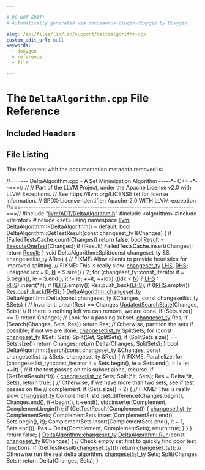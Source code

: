 ```yaml
---

# DO NOT EDIT!
# Automatically generated via docusaurus-plugin-doxygen by Doxygen.

slug: /api/files/lib/lib/support/deltaalgorithm-cpp
custom_edit_url: null
keywords:
  - doxygen
  - reference
  - file

---
```





# The `DeltaAlgorithm.cpp` File Reference

<DoxygenPage pluginConfig={pluginConfig}>



## Included Headers

<IncludesList>
<IncludesListItem
  filePath="llvm/ADT/DeltaAlgorithm.h"
  permalink="/docs/api/files/include/include/llvm/include/llvm/adt/deltaalgorithm-h"
  isLocal="true" />
<IncludesListItem
  filePath="algorithm"
  permalink=""
  isLocal="false" />
<IncludesListItem
  filePath="iterator"
  permalink=""
  isLocal="false" />
<IncludesListItem
  filePath="set"
  permalink=""
  isLocal="false" />
</IncludesList>


## File Listing

The file content with the documentation metadata removed is:

<ProgramListing>

<Link id="l00001" /><CodeLine lineNumber="1"><span class="doxyHighlightComment">//===--- DeltaAlgorithm.cpp - A Set Minimization Algorithm -----&#42;- C++ -&#42;--===//</span></CodeLine>
<Link id="l00002" /><CodeLine lineNumber="2"><span class="doxyHighlightComment">//</span></CodeLine>
<Link id="l00003" /><CodeLine lineNumber="3"><span class="doxyHighlightComment">// Part of the LLVM Project, under the Apache License v2.0 with LLVM Exceptions.</span></CodeLine>
<Link id="l00004" /><CodeLine lineNumber="4"><span class="doxyHighlightComment">// See https://llvm.org/LICENSE.txt for license information.</span></CodeLine>
<Link id="l00005" /><CodeLine lineNumber="5"><span class="doxyHighlightComment">// SPDX-License-Identifier: Apache-2.0 WITH LLVM-exception</span></CodeLine>
<Link id="l00006" /><CodeLine lineNumber="6"><span class="doxyHighlightComment">//===----------------------------------------------------------------------===//</span></CodeLine>
<Link id="l00007" /><CodeLine lineNumber="7"></CodeLine>
<Link id="l00008" /><CodeLine lineNumber="8"><span class="doxyHighlightPreprocessor">#include &quot;<a href="/docs/api/files/include/include/llvm/include/llvm/adt/deltaalgorithm-h">llvm/ADT/DeltaAlgorithm.h</a>&quot;</span></CodeLine>
<Link id="l00009" /><CodeLine lineNumber="9"><span class="doxyHighlightPreprocessor">#include &lt;algorithm&gt;</span></CodeLine>
<Link id="l00010" /><CodeLine lineNumber="10"><span class="doxyHighlightPreprocessor">#include &lt;iterator&gt;</span></CodeLine>
<Link id="l00011" /><CodeLine lineNumber="11"><span class="doxyHighlightPreprocessor">#include &lt;set&gt;</span></CodeLine>
<Link id="l00012" /><CodeLine lineNumber="12"><span class="doxyHighlightKeyword">using namespace </span><span class="doxyHighlight"><a href="/docs/api/namespaces/llvm">llvm</a>;</span></CodeLine>
<Link id="l00013" /><CodeLine lineNumber="13"></CodeLine>
<Link id="l00014" /><CodeLine lineNumber="14"><span class="doxyHighlight"><a href="/docs/api/classes/llvm/deltaalgorithm/#aa00557f6b44542dd35644d92b3ccbf7c">DeltaAlgorithm::~DeltaAlgorithm</a>() = </span><span class="doxyHighlightKeywordFlow">default</span><span class="doxyHighlight">;</span></CodeLine>
<Link id="l00015" /><CodeLine lineNumber="15"></CodeLine>
<Link id="l00016" /><CodeLine lineNumber="16"><span class="doxyHighlightKeywordType">bool</span><span class="doxyHighlight"> DeltaAlgorithm::GetTestResult(</span><span class="doxyHighlightKeyword">const</span><span class="doxyHighlight"> changeset&#95;ty &amp;Changes) &#123;</span></CodeLine>
<Link id="l00017" /><CodeLine lineNumber="17"><span class="doxyHighlight">  </span><span class="doxyHighlightKeywordFlow">if</span><span class="doxyHighlight"> (FailedTestsCache.count(Changes))</span></CodeLine>
<Link id="l00018" /><CodeLine lineNumber="18"><span class="doxyHighlight">    </span><span class="doxyHighlightKeywordFlow">return</span><span class="doxyHighlight"> </span><span class="doxyHighlightKeyword">false</span><span class="doxyHighlight">;</span></CodeLine>
<Link id="l00019" /><CodeLine lineNumber="19"></CodeLine>
<Link id="l00020" /><CodeLine lineNumber="20"><span class="doxyHighlight">  </span><span class="doxyHighlightKeywordType">bool</span><span class="doxyHighlight"> <a href="/docs/api/namespaces/llvm/ms-demangle/#afb795990ffc0cb7321e7d1eacc246324a8eea62084ca7e541d918e823422bd82e">Result</a> = <a href="/docs/api/classes/llvm/deltaalgorithm/#a17c6736f097dc721905d5b063a4e8bc3">ExecuteOneTest</a>(Changes);</span></CodeLine>
<Link id="l00021" /><CodeLine lineNumber="21"><span class="doxyHighlight">  </span><span class="doxyHighlightKeywordFlow">if</span><span class="doxyHighlight"> (!Result)</span></CodeLine>
<Link id="l00022" /><CodeLine lineNumber="22"><span class="doxyHighlight">    FailedTestsCache.insert(Changes);</span></CodeLine>
<Link id="l00023" /><CodeLine lineNumber="23"></CodeLine>
<Link id="l00024" /><CodeLine lineNumber="24"><span class="doxyHighlight">  </span><span class="doxyHighlightKeywordFlow">return</span><span class="doxyHighlight"> <a href="/docs/api/namespaces/llvm/ms-demangle/#afb795990ffc0cb7321e7d1eacc246324a8eea62084ca7e541d918e823422bd82e">Result</a>;</span></CodeLine>
<Link id="l00025" /><CodeLine lineNumber="25"><span class="doxyHighlight">&#125;</span></CodeLine>
<Link id="l00026" /><CodeLine lineNumber="26"></CodeLine>
<Link id="l00027" /><CodeLine lineNumber="27"><span class="doxyHighlightKeywordType">void</span><span class="doxyHighlight"> DeltaAlgorithm::Split(</span><span class="doxyHighlightKeyword">const</span><span class="doxyHighlight"> changeset&#95;ty &amp;S, changesetlist&#95;ty &amp;Res) &#123;</span></CodeLine>
<Link id="l00028" /><CodeLine lineNumber="28"><span class="doxyHighlight">  </span><span class="doxyHighlightComment">// FIXME: Allow clients to provide heuristics for improved splitting.</span></CodeLine>
<Link id="l00029" /><CodeLine lineNumber="29"></CodeLine>
<Link id="l00030" /><CodeLine lineNumber="30"><span class="doxyHighlight">  </span><span class="doxyHighlightComment">// FIXME: This is really slow.</span></CodeLine>
<Link id="l00031" /><CodeLine lineNumber="31"><span class="doxyHighlight">  <a href="/docs/api/classes/llvm/deltaalgorithm/#adbeb2e02b90b33dba5a8b124fbda75d9">changeset&#95;ty</a> <a href="/docs/api/files/lib/lib/target/lib/target/x86/x86partialreduction-cpp/#a9e1483f7215664a2315c53c3558d9a8d">LHS</a>, <a href="/docs/api/files/lib/lib/target/lib/target/x86/x86partialreduction-cpp/#a87b8bfbbe9d8f7146d7f20a5fb42efd0">RHS</a>;</span></CodeLine>
<Link id="l00032" /><CodeLine lineNumber="32"><span class="doxyHighlight">  </span><span class="doxyHighlightKeywordType">unsigned</span><span class="doxyHighlight"> idx = 0, <a href="/docs/api/files/lib/lib/support/regcomp-c/#a0240ac851181b84ac374872dc5434ee4">N</a> = S.size() / 2;</span></CodeLine>
<Link id="l00033" /><CodeLine lineNumber="33"><span class="doxyHighlight">  </span><span class="doxyHighlightKeywordFlow">for</span><span class="doxyHighlight"> (changeset&#95;ty::const&#95;iterator it = S.begin(),</span></CodeLine>
<Link id="l00034" /><CodeLine lineNumber="34"><span class="doxyHighlight">         ie = S.end(); it != ie; ++it, ++idx)</span></CodeLine>
<Link id="l00035" /><CodeLine lineNumber="35"><span class="doxyHighlight">    ((idx &lt; <a href="/docs/api/files/lib/lib/support/regcomp-c/#a0240ac851181b84ac374872dc5434ee4">N</a>) ? <a href="/docs/api/files/lib/lib/target/lib/target/x86/x86partialreduction-cpp/#a9e1483f7215664a2315c53c3558d9a8d">LHS</a> : <a href="/docs/api/files/lib/lib/target/lib/target/x86/x86partialreduction-cpp/#a87b8bfbbe9d8f7146d7f20a5fb42efd0">RHS</a>).insert(&#42;it);</span></CodeLine>
<Link id="l00036" /><CodeLine lineNumber="36"><span class="doxyHighlight">  </span><span class="doxyHighlightKeywordFlow">if</span><span class="doxyHighlight"> (!<a href="/docs/api/files/lib/lib/target/lib/target/x86/x86partialreduction-cpp/#a9e1483f7215664a2315c53c3558d9a8d">LHS</a>.empty())</span></CodeLine>
<Link id="l00037" /><CodeLine lineNumber="37"><span class="doxyHighlight">    Res.push&#95;back(<a href="/docs/api/files/lib/lib/target/lib/target/x86/x86partialreduction-cpp/#a9e1483f7215664a2315c53c3558d9a8d">LHS</a>);</span></CodeLine>
<Link id="l00038" /><CodeLine lineNumber="38"><span class="doxyHighlight">  </span><span class="doxyHighlightKeywordFlow">if</span><span class="doxyHighlight"> (!<a href="/docs/api/files/lib/lib/target/lib/target/x86/x86partialreduction-cpp/#a87b8bfbbe9d8f7146d7f20a5fb42efd0">RHS</a>.empty())</span></CodeLine>
<Link id="l00039" /><CodeLine lineNumber="39"><span class="doxyHighlight">    Res.push&#95;back(<a href="/docs/api/files/lib/lib/target/lib/target/x86/x86partialreduction-cpp/#a87b8bfbbe9d8f7146d7f20a5fb42efd0">RHS</a>);</span></CodeLine>
<Link id="l00040" /><CodeLine lineNumber="40"><span class="doxyHighlight">&#125;</span></CodeLine>
<Link id="l00041" /><CodeLine lineNumber="41"></CodeLine>
<Link id="l00042" /><CodeLine lineNumber="42"><span class="doxyHighlight"><a href="/docs/api/classes/llvm/deltaalgorithm/#adbeb2e02b90b33dba5a8b124fbda75d9">DeltaAlgorithm::changeset&#95;ty</a></span></CodeLine>
<Link id="l00043" /><CodeLine lineNumber="43"><span class="doxyHighlight">DeltaAlgorithm::Delta(</span><span class="doxyHighlightKeyword">const</span><span class="doxyHighlight"> changeset&#95;ty &amp;Changes,</span></CodeLine>
<Link id="l00044" /><CodeLine lineNumber="44"><span class="doxyHighlight">                      </span><span class="doxyHighlightKeyword">const</span><span class="doxyHighlight"> changesetlist&#95;ty &amp;Sets) &#123;</span></CodeLine>
<Link id="l00045" /><CodeLine lineNumber="45"><span class="doxyHighlight">  </span><span class="doxyHighlightComment">// Invariant: union(Res) == Changes</span></CodeLine>
<Link id="l00046" /><CodeLine lineNumber="46"><span class="doxyHighlight">  <a href="/docs/api/classes/llvm/deltaalgorithm/#aad33336a49a922268e9656bc2398f299">UpdatedSearchState</a>(Changes, Sets);</span></CodeLine>
<Link id="l00047" /><CodeLine lineNumber="47"></CodeLine>
<Link id="l00048" /><CodeLine lineNumber="48"><span class="doxyHighlight">  </span><span class="doxyHighlightComment">// If there is nothing left we can remove, we are done.</span></CodeLine>
<Link id="l00049" /><CodeLine lineNumber="49"><span class="doxyHighlight">  </span><span class="doxyHighlightKeywordFlow">if</span><span class="doxyHighlight"> (Sets.size() &lt;= 1)</span></CodeLine>
<Link id="l00050" /><CodeLine lineNumber="50"><span class="doxyHighlight">    </span><span class="doxyHighlightKeywordFlow">return</span><span class="doxyHighlight"> Changes;</span></CodeLine>
<Link id="l00051" /><CodeLine lineNumber="51"></CodeLine>
<Link id="l00052" /><CodeLine lineNumber="52"><span class="doxyHighlight">  </span><span class="doxyHighlightComment">// Look for a passing subset.</span></CodeLine>
<Link id="l00053" /><CodeLine lineNumber="53"><span class="doxyHighlight">  <a href="/docs/api/classes/llvm/deltaalgorithm/#adbeb2e02b90b33dba5a8b124fbda75d9">changeset&#95;ty</a> Res;</span></CodeLine>
<Link id="l00054" /><CodeLine lineNumber="54"><span class="doxyHighlight">  </span><span class="doxyHighlightKeywordFlow">if</span><span class="doxyHighlight"> (Search(Changes, Sets, Res))</span></CodeLine>
<Link id="l00055" /><CodeLine lineNumber="55"><span class="doxyHighlight">    </span><span class="doxyHighlightKeywordFlow">return</span><span class="doxyHighlight"> Res;</span></CodeLine>
<Link id="l00056" /><CodeLine lineNumber="56"></CodeLine>
<Link id="l00057" /><CodeLine lineNumber="57"><span class="doxyHighlight">  </span><span class="doxyHighlightComment">// Otherwise, partition the sets if possible; if not we are done.</span></CodeLine>
<Link id="l00058" /><CodeLine lineNumber="58"><span class="doxyHighlight">  <a href="/docs/api/classes/llvm/deltaalgorithm/#aeada9341c197ace7a6f1a43e4b26a146">changesetlist&#95;ty</a> SplitSets;</span></CodeLine>
<Link id="l00059" /><CodeLine lineNumber="59"><span class="doxyHighlight">  </span><span class="doxyHighlightKeywordFlow">for</span><span class="doxyHighlight"> (</span><span class="doxyHighlightKeyword">const</span><span class="doxyHighlight"> <a href="/docs/api/classes/llvm/deltaalgorithm/#adbeb2e02b90b33dba5a8b124fbda75d9">changeset&#95;ty</a> &amp;Set : Sets)</span></CodeLine>
<Link id="l00060" /><CodeLine lineNumber="60"><span class="doxyHighlight">    Split(Set, SplitSets);</span></CodeLine>
<Link id="l00061" /><CodeLine lineNumber="61"><span class="doxyHighlight">  </span><span class="doxyHighlightKeywordFlow">if</span><span class="doxyHighlight"> (SplitSets.size() == Sets.size())</span></CodeLine>
<Link id="l00062" /><CodeLine lineNumber="62"><span class="doxyHighlight">    </span><span class="doxyHighlightKeywordFlow">return</span><span class="doxyHighlight"> Changes;</span></CodeLine>
<Link id="l00063" /><CodeLine lineNumber="63"></CodeLine>
<Link id="l00064" /><CodeLine lineNumber="64"><span class="doxyHighlight">  </span><span class="doxyHighlightKeywordFlow">return</span><span class="doxyHighlight"> Delta(Changes, SplitSets);</span></CodeLine>
<Link id="l00065" /><CodeLine lineNumber="65"><span class="doxyHighlight">&#125;</span></CodeLine>
<Link id="l00066" /><CodeLine lineNumber="66"></CodeLine>
<Link id="l00067" /><CodeLine lineNumber="67"><span class="doxyHighlightKeywordType">bool</span><span class="doxyHighlight"> DeltaAlgorithm::Search(</span><span class="doxyHighlightKeyword">const</span><span class="doxyHighlight"> changeset&#95;ty &amp;Changes,</span></CodeLine>
<Link id="l00068" /><CodeLine lineNumber="68"><span class="doxyHighlight">                            </span><span class="doxyHighlightKeyword">const</span><span class="doxyHighlight"> changesetlist&#95;ty &amp;Sets,</span></CodeLine>
<Link id="l00069" /><CodeLine lineNumber="69"><span class="doxyHighlight">                            changeset&#95;ty &amp;Res) &#123;</span></CodeLine>
<Link id="l00070" /><CodeLine lineNumber="70"><span class="doxyHighlight">  </span><span class="doxyHighlightComment">// FIXME: Parallelize.</span></CodeLine>
<Link id="l00071" /><CodeLine lineNumber="71"><span class="doxyHighlight">  </span><span class="doxyHighlightKeywordFlow">for</span><span class="doxyHighlight"> (changesetlist&#95;ty::const&#95;iterator it = Sets.begin(),</span></CodeLine>
<Link id="l00072" /><CodeLine lineNumber="72"><span class="doxyHighlight">         ie = Sets.end(); it != ie; ++it) &#123;</span></CodeLine>
<Link id="l00073" /><CodeLine lineNumber="73"><span class="doxyHighlight">    </span><span class="doxyHighlightComment">// If the test passes on this subset alone, recurse.</span></CodeLine>
<Link id="l00074" /><CodeLine lineNumber="74"><span class="doxyHighlight">    </span><span class="doxyHighlightKeywordFlow">if</span><span class="doxyHighlight"> (GetTestResult(&#42;it)) &#123;</span></CodeLine>
<Link id="l00075" /><CodeLine lineNumber="75"><span class="doxyHighlight">      <a href="/docs/api/classes/llvm/deltaalgorithm/#aeada9341c197ace7a6f1a43e4b26a146">changesetlist&#95;ty</a> Sets;</span></CodeLine>
<Link id="l00076" /><CodeLine lineNumber="76"><span class="doxyHighlight">      Split(&#42;it, Sets);</span></CodeLine>
<Link id="l00077" /><CodeLine lineNumber="77"><span class="doxyHighlight">      Res = Delta(&#42;it, Sets);</span></CodeLine>
<Link id="l00078" /><CodeLine lineNumber="78"><span class="doxyHighlight">      </span><span class="doxyHighlightKeywordFlow">return</span><span class="doxyHighlight"> </span><span class="doxyHighlightKeyword">true</span><span class="doxyHighlight">;</span></CodeLine>
<Link id="l00079" /><CodeLine lineNumber="79"><span class="doxyHighlight">    &#125;</span></CodeLine>
<Link id="l00080" /><CodeLine lineNumber="80"></CodeLine>
<Link id="l00081" /><CodeLine lineNumber="81"><span class="doxyHighlight">    </span><span class="doxyHighlightComment">// Otherwise, if we have more than two sets, see if test passes on the</span></CodeLine>
<Link id="l00082" /><CodeLine lineNumber="82"><span class="doxyHighlight">    </span><span class="doxyHighlightComment">// complement.</span></CodeLine>
<Link id="l00083" /><CodeLine lineNumber="83"><span class="doxyHighlight">    </span><span class="doxyHighlightKeywordFlow">if</span><span class="doxyHighlight"> (Sets.size() &gt; 2) &#123;</span></CodeLine>
<Link id="l00084" /><CodeLine lineNumber="84"><span class="doxyHighlight">      </span><span class="doxyHighlightComment">// FIXME: This is really slow.</span></CodeLine>
<Link id="l00085" /><CodeLine lineNumber="85"><span class="doxyHighlight">      <a href="/docs/api/classes/llvm/deltaalgorithm/#adbeb2e02b90b33dba5a8b124fbda75d9">changeset&#95;ty</a> Complement;</span></CodeLine>
<Link id="l00086" /><CodeLine lineNumber="86"><span class="doxyHighlight">      std::set&#95;difference(Changes.begin(), Changes.end(), it-&gt;begin(),</span></CodeLine>
<Link id="l00087" /><CodeLine lineNumber="87"><span class="doxyHighlight">                          it-&gt;end(),</span></CodeLine>
<Link id="l00088" /><CodeLine lineNumber="88"><span class="doxyHighlight">                          std::inserter(Complement, Complement.begin()));</span></CodeLine>
<Link id="l00089" /><CodeLine lineNumber="89"><span class="doxyHighlight">      </span><span class="doxyHighlightKeywordFlow">if</span><span class="doxyHighlight"> (GetTestResult(Complement)) &#123;</span></CodeLine>
<Link id="l00090" /><CodeLine lineNumber="90"><span class="doxyHighlight">        <a href="/docs/api/classes/llvm/deltaalgorithm/#aeada9341c197ace7a6f1a43e4b26a146">changesetlist&#95;ty</a> ComplementSets;</span></CodeLine>
<Link id="l00091" /><CodeLine lineNumber="91"><span class="doxyHighlight">        ComplementSets.insert(ComplementSets.end(), Sets.begin(), it);</span></CodeLine>
<Link id="l00092" /><CodeLine lineNumber="92"><span class="doxyHighlight">        ComplementSets.insert(ComplementSets.end(), it + 1, Sets.end());</span></CodeLine>
<Link id="l00093" /><CodeLine lineNumber="93"><span class="doxyHighlight">        Res = Delta(Complement, ComplementSets);</span></CodeLine>
<Link id="l00094" /><CodeLine lineNumber="94"><span class="doxyHighlight">        </span><span class="doxyHighlightKeywordFlow">return</span><span class="doxyHighlight"> </span><span class="doxyHighlightKeyword">true</span><span class="doxyHighlight">;</span></CodeLine>
<Link id="l00095" /><CodeLine lineNumber="95"><span class="doxyHighlight">      &#125;</span></CodeLine>
<Link id="l00096" /><CodeLine lineNumber="96"><span class="doxyHighlight">    &#125;</span></CodeLine>
<Link id="l00097" /><CodeLine lineNumber="97"><span class="doxyHighlight">  &#125;</span></CodeLine>
<Link id="l00098" /><CodeLine lineNumber="98"></CodeLine>
<Link id="l00099" /><CodeLine lineNumber="99"><span class="doxyHighlight">  </span><span class="doxyHighlightKeywordFlow">return</span><span class="doxyHighlight"> </span><span class="doxyHighlightKeyword">false</span><span class="doxyHighlight">;</span></CodeLine>
<Link id="l00100" /><CodeLine lineNumber="100"><span class="doxyHighlight">&#125;</span></CodeLine>
<Link id="l00101" /><CodeLine lineNumber="101"></CodeLine>
<Link id="l00102" /><CodeLine lineNumber="102" lineLink="/docs/api/classes/llvm/deltaalgorithm/#ac831b25db9dec0663d1d058f1a37329b"><span class="doxyHighlight"><a href="/docs/api/classes/llvm/deltaalgorithm/#adbeb2e02b90b33dba5a8b124fbda75d9">DeltaAlgorithm::changeset&#95;ty</a> <a href="/docs/api/classes/llvm/deltaalgorithm/#ac831b25db9dec0663d1d058f1a37329b">DeltaAlgorithm::Run</a>(</span><span class="doxyHighlightKeyword">const</span><span class="doxyHighlight"> <a href="/docs/api/classes/llvm/deltaalgorithm/#adbeb2e02b90b33dba5a8b124fbda75d9">changeset&#95;ty</a> &amp;Changes) &#123;</span></CodeLine>
<Link id="l00103" /><CodeLine lineNumber="103"><span class="doxyHighlight">  </span><span class="doxyHighlightComment">// Check empty set first to quickly find poor test functions.</span></CodeLine>
<Link id="l00104" /><CodeLine lineNumber="104"><span class="doxyHighlight">  </span><span class="doxyHighlightKeywordFlow">if</span><span class="doxyHighlight"> (GetTestResult(<a href="/docs/api/classes/llvm/deltaalgorithm/#adbeb2e02b90b33dba5a8b124fbda75d9">changeset&#95;ty</a>()))</span></CodeLine>
<Link id="l00105" /><CodeLine lineNumber="105"><span class="doxyHighlight">    </span><span class="doxyHighlightKeywordFlow">return</span><span class="doxyHighlight"> <a href="/docs/api/classes/llvm/deltaalgorithm/#adbeb2e02b90b33dba5a8b124fbda75d9">changeset&#95;ty</a>();</span></CodeLine>
<Link id="l00106" /><CodeLine lineNumber="106"></CodeLine>
<Link id="l00107" /><CodeLine lineNumber="107"><span class="doxyHighlight">  </span><span class="doxyHighlightComment">// Otherwise run the real delta algorithm.</span></CodeLine>
<Link id="l00108" /><CodeLine lineNumber="108"><span class="doxyHighlight">  <a href="/docs/api/classes/llvm/deltaalgorithm/#aeada9341c197ace7a6f1a43e4b26a146">changesetlist&#95;ty</a> Sets;</span></CodeLine>
<Link id="l00109" /><CodeLine lineNumber="109"><span class="doxyHighlight">  Split(Changes, Sets);</span></CodeLine>
<Link id="l00110" /><CodeLine lineNumber="110"></CodeLine>
<Link id="l00111" /><CodeLine lineNumber="111"><span class="doxyHighlight">  </span><span class="doxyHighlightKeywordFlow">return</span><span class="doxyHighlight"> Delta(Changes, Sets);</span></CodeLine>
<Link id="l00112" /><CodeLine lineNumber="112"><span class="doxyHighlight">&#125;</span></CodeLine>

</ProgramListing>


</DoxygenPage>
